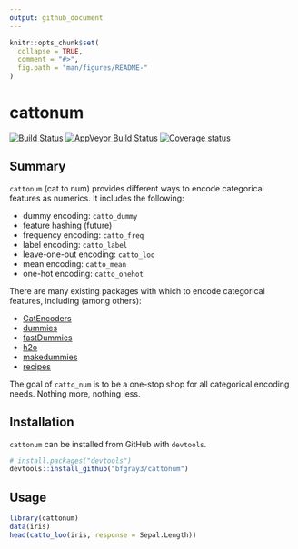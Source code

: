 ```yaml
---
output: github_document
---
```


<!-- README.md is generated from README.Rmd. Please edit that file -->

```r
knitr::opts_chunk$set(
  collapse = TRUE,
  comment = "#>",
  fig.path = "man/figures/README-"
)
```

# cattonum

[![Build Status](https://travis-ci.org/bfgray3/cattonum.svg?branch=master)](https://travis-ci.org/bfgray3/cattonum)
[![AppVeyor Build Status](https://ci.appveyor.com/api/projects/status/github/bfgray3/cattonum?branch=master&svg=true)](https://ci.appveyor.com/project/bfgray3/cattonum)
[![Coverage status](https://codecov.io/gh/bfgray3/cattonum/branch/master/graph/badge.svg)](https://codecov.io/github/bfgray3/cattonum?branch=master)

## Summary

`cattonum` (cat to num) provides different ways to encode categorical features as numerics.  It includes the following:

* dummy encoding: `catto_dummy`
* feature hashing (future)
* frequency encoding: `catto_freq`
* label encoding: `catto_label`
* leave-one-out encoding: `catto_loo`
* mean encoding: `catto_mean`
* one-hot encoding: `catto_onehot`

There are many existing packages with which to encode categorical features, including (among others):

* [CatEncoders](https://cran.r-project.org/web/packages/CatEncoders/index.html)
* [dummies](https://cran.r-project.org/web/packages/dummies/index.html)
* [fastDummies](https://cran.r-project.org/web/packages/fastDummies/index.html)
* [h2o](https://cran.r-project.org/web/packages/h2o/index.html)
* [makedummies](https://cran.r-project.org/web/packages/makedummies/index.html)
* [recipes](https://cran.r-project.org/web/packages/recipes/index.html)

The goal of `catto_num` is to be a one-stop shop for all categorical encoding needs.  Nothing more, nothing less.

## Installation

`cattonum` can be installed from GitHub with `devtools`.

```r
# install.packages("devtools")
devtools::install_github("bfgray3/cattonum")
```

## Usage

```r
library(cattonum)
data(iris)
head(catto_loo(iris, response = Sepal.Length))
```